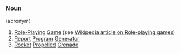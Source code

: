 ===Noun=== 
(acronym)
# [[Role-Playing]] [[Game]] (see [[en:Role-playing game|Wikipedia article on Role-playing games]])
# [[Report]] [[Program]] [[Generator]]
# [[Rocket]] [[Propelled]] [[Grenade]]